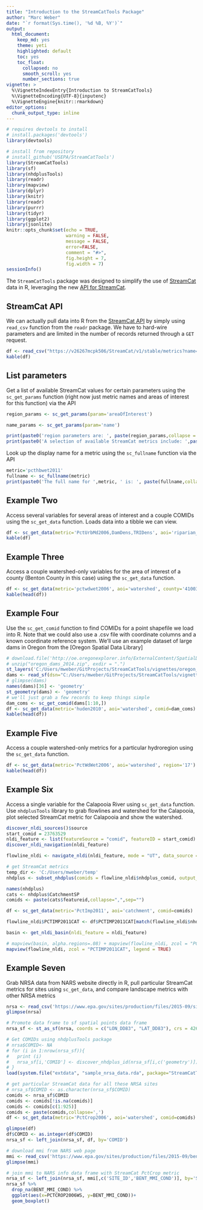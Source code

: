 ```yaml
---
title: "Introduction to the StreamCatTools Package"
author: "Marc Weber"
date: "`r format(Sys.time(), '%d %B, %Y')`"
output: 
  html_document:
    keep_md: yes
    theme: yeti
    highlighted: default 
    toc: yes
    toc_float:
      collapsed: no
      smooth_scroll: yes
      number_sections: true
vignette: >
  %\VignetteIndexEntry{Introduction to StreamCatTools}
  %\VignetteEncoding{UTF-8}{inputenc}
  %\VignetteEngine{knitr::rmarkdown}
editor_options: 
  chunk_output_type: inline
---
```



```r
# requires devtools to install
# install.packages('devtools')
library(devtools)

# install from repository
# install_github('USEPA/StreamCatTools')
library(StreamCatTools)
library(sf)
library(nhdplusTools)
library(readr)
library(mapview)
library(dplyr)
library(knitr)
library(readr)
library(purrr)
library(tidyr)
library(ggplot2)
library(jsonlite)
knitr::opts_chunk$set(echo = TRUE,
                      warning = FALSE,
                      message = FALSE,
                      error=FALSE,
                      comment = "#>",
                      fig.height = 7,
                      fig.width = 7)
sessionInfo()
```

The `StreamCatTools` package was designed to simplify the use of [StreamCat](https://www.epa.gov/national-aquatic-resource-surveys/streamcat-dataset-0) data in R, leveraging the new [API for StreamCat](https://intranet.ord.epa.gov/sswr/streamcat-web-tools). 

## StreamCat API
We can actually pull data into R from the [StreamCat API](http://v26267mcpk506/StreamCat/v1/stable/metrics/about.jsp) by simply using `read_csv` function from the `readr` package.  We have to hard-wire parameters and are limited in the number of records returned through a `GET` request.
```r
df <- read_csv("https://v26267mcpk506/StreamCat/v1/stable/metrics?name=fert&areaOfInterest=watershed&comid=179")
kable(df)
```

## List parameters
Get a list of available StreamCat values for certain parameters using the `sc_get_params` function (right now just metric names and areas of interest for this function) via the API
```r
region_params <- sc_get_params(param='areaOfInterest')

name_params <- sc_get_params(param='name')

print(paste0('region parameters are: ', paste(region_params,collapse = ', ')))
print(paste0('A selection of available StreamCat metrics include: ',paste(name_params[1:10],collapse = ', ')))
```

Look up the display name for a metric using the `sc_fullname` function via the API
```r
metric='pcthbwet2011'
fullname <- sc_fullname(metric)
print(paste0('The full name for ',metric, ' is: ', paste(fullname,collapse = ', ')))
```

## Example Two
Access several variables for several areas of interest and a couple COMIDs using the `sc_get_data` function.  Loads data into a tibble we can view.
```r
df <- sc_get_data(metric='PctUrbMd2006,DamDens,TRIDens', aoi='riparian_catchment,catchment,watershed', comid='179,1337,1337420')
kable(df)
```

## Example Three
Access a couple watershed-only variables for the area of interest of a county (Benton County in this case) using the `sc_get_data` function. 
```r
df <- sc_get_data(metric='pctwdwet2006', aoi='watershed', county='41003')
kable(head(df))
```

## Example Four
Use the `sc_get_comid` function to find COMIDs for a point shapefile we load into R. Note that we could also use a .csv file with coordinate columns and a known coordinate reference system.  We'll use an example dataset of large dams in Oregon from the [Oregon Spatial Data Library]
```r
# download.file('http://oe.oregonexplorer.info/ExternalContent/SpatialDataforDownload/oregon_dams_2014.zip', 'oregon_dams_2014.zip')
# unzip("oregon_dams_2014.zip", exdir = ".")
st_layers('C:/Users/mweber/GitProjects/StreamCatTools/vignettes/oregon_dams_2015/Oregon_dams_20150107.gdb')
dams <- read_sf(dsn="C:/Users/mweber/GitProjects/StreamCatTools/vignettes/oregon_dams_2015/Oregon_dams_20150107.gdb",layer='or_dams') 
# glimpse(dams)
names(dams)[36] <- 'geometry'
st_geometry(dams) <- 'geometry'
# we'll just grab a few records to keep things simple
dam_coms <- sc_get_comid(dams[1:10,])
df <- sc_get_data(metric='huden2010', aoi='watershed', comid=dam_coms)
kable(head(df))
```

## Example Five
Access a couple watershed-only metrics for a particular hydroregion using the `sc_get_data` function. 
```r
df <- sc_get_data(metric='PctWdWet2006', aoi='watershed', region='17')
kable(head(df))
```

## Example Six
Access a single variable for the Calapooia River using `sc_get_data` function. Use `nhdplusTools` library to grab flowlines and watershed for the Calapooia, plot selected StreamCat metric for Calapooia and show the watershed.
```r
discover_nldi_sources()$source
start_comid = 23763529
nldi_feature <- list(featureSource = "comid", featureID = start_comid)
discover_nldi_navigation(nldi_feature)

flowline_nldi <- navigate_nldi(nldi_feature, mode = "UT", data_source = "flowlines", distance=5000)

# get StreamCat metrics
temp_dir <- 'C:/Users/mweber/temp'
nhdplus <- subset_nhdplus(comids = flowline_nldi$nhdplus_comid, output_file = file.path(temp_dir, "nhdplus.gpkg"),nhdplus_data = "download",overwrite = TRUE,flowline_only = FALSE)

names(nhdplus)
cats <- nhdplus$CatchmentSP
comids <- paste(cats$featureid,collapse=",",sep="")

df <- sc_get_data(metric='PctImp2011', aoi='catchment', comid=comids)

flowline_nldi$PCTIMP2011CAT <- df$PCTIMP2011CAT[match(flowline_nldi$nhdplus_comid, df$COMID)]

basin <- get_nldi_basin(nldi_feature = nldi_feature)
```

```r
# mapview(basin, alpha.regions=.08) + mapview(flowline_nldi, zcol = "PCTIMP2011CAT", legend = TRUE)
mapview(flowline_nldi, zcol = "PCTIMP2011CAT", legend = TRUE)
```

## Example Seven
Grab NRSA data from NARS website directly in R, pull particular StreamCat metrics for sites using `sc_get_data`, and compare landscape metrics with other NRSA metrics
```r
nrsa <- read_csv('https://www.epa.gov/sites/production/files/2015-09/siteinfo_0.csv')
glimpse(nrsa)

# Promote data frame to sf spatial points data frame
nrsa_sf <- st_as_sf(nrsa, coords = c("LON_DD83", "LAT_DD83"), crs = 4269)

# Get COMIDs using nhdplusTools package
# nrsa$COMID<- NA
# for (i in 1:nrow(nrsa_sf)){
#   print (i)
#   nrsa_sf[i,'COMID'] <- discover_nhdplus_id(nrsa_sf[i,c('geometry')])
# }
load(system.file("extdata", "sample_nrsa_data.rda", package="StreamCatTools"))

# get particular StreamCat data for all these NRSA sites
# nrsa_sf$COMID <- as.character(nrsa_sf$COMID)
comids <- nrsa_sf$COMID
comids <- comids[!is.na(comids)]
comids <- comids[c(1:925)]
comids <- paste(comids,collapse=',')
df <- sc_get_data(metric='PctCrop2006', aoi='watershed', comid=comids)

glimpse(df)
df$COMID <- as.integer(df$COMID)
nrsa_sf <- left_join(nrsa_sf, df, by='COMID')
```

```r
# download mmi from NARS web page
mmi <- read_csv('https://www.epa.gov/sites/production/files/2015-09/bentcond.csv')
glimpse(mmi)

# join mmi to NARS info data frame with StreamCat PctCrop metric
nrsa_sf <- left_join(nrsa_sf, mmi[,c('SITE_ID','BENT_MMI_COND')], by='SITE_ID')
nrsa_sf %>% 
  drop_na(BENT_MMI_COND) %>%
  ggplot(aes(x=PCTCROP2006WS, y=BENT_MMI_COND))+
  geom_boxplot()
```